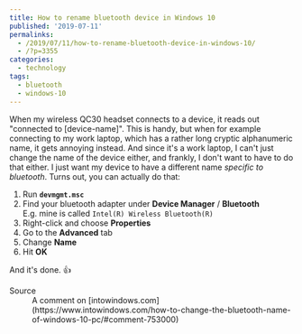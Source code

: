 ```yaml
---
title: How to rename bluetooth device in Windows 10
published: '2019-07-11'
permalinks:
  - /2019/07/11/how-to-rename-bluetooth-device-in-windows-10/
  - /?p=3355
categories:
  - technology
tags:
  - bluetooth
  - windows-10
---
```


When my wireless QC30 headset connects to a device, it reads out "connected to [device-name]". This is handy, but when for example connecting to my work laptop, which has a rather long cryptic alphanumeric name, it gets annoying instead. And since it's a work laptop, I can't just change the name of the device either, and frankly, I don't want to have to do that either. I just want my device to have a different name _specific to bluetooth_. Turns out, you can actually do that:

1. Run <b>`devmgmt.msc`</b>
1. Find your bluetooth adapter under <b>Device Manager</b> / <b>Bluetooth</b>  
   E.g. mine is called `Intel(R) Wireless Bluetooth(R)`
1. Right-click and choose <b>Properties</b>
1. Go to the <b>Advanced</b> tab
1. Change <b>Name</b>
1. Hit <b>OK</b>

And it's done. 👍

<Note>
  <dl>
    <dt>Source</dt>
    <dd>
      A comment on
      [intowindows.com](https://www.intowindows.com/how-to-change-the-bluetooth-name-of-windows-10-pc/#comment-753000)
    </dd>
  </dl>
</Note>
